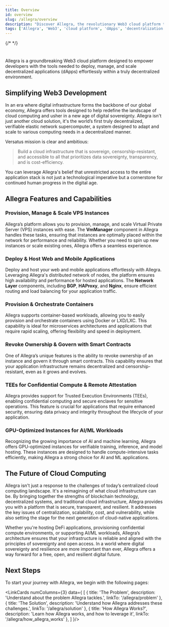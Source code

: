 ```yaml
---
title: Overview
id: overview
slug: /allegra/overview
description: "Discover Allegra, the revolutionary Web3 cloud platform that simplifies the deployment, management, and scaling of decentralized applications (dApps)."
tags: ['Allegra', 'Web3', 'cloud platform', 'dApps', 'decentralization']
---
```




{/* <!---leave the following h1 title empty, so the title does not appear at the page---> */}
#

<ImageComponent className="main-page-logo" wrapperClass="main-page-theme"/>

Allegra is a groundbreaking Web3 cloud platform designed to empower developers with the tools needed to deploy, manage, and scale decentralized applications (dApps) effortlessly within a truly decentralized environment.

## Simplifying Web3 Development

In an era where digital infrastructure forms the backbone of our global economy, Allegra offers tools designed to help redefine the landscape of cloud computing and usher in a new age of digital sovereignty. Allegra isn't just another cloud solution, it's the world’s first truly decentralized, verifiable elastic network supercomputer, a system designed to adapt and scale to various computing needs in a decentralized manner.

Versatus mission is clear and ambitious: 

> Build a cloud infrastructure that is sovereign, censorship-resistant, and accessible to all that prioritizes data sovereignty, transparency, and is cost-efficiency. 

You can leverage Allegra's belief that unrestricted access to the entire application stack is not just a technological imperative but a cornerstone for continued human progress in the digital age.

## Allegra Features and Capabilities

### Provision, Manage & Scale VPS Instances
Allegra’s platform allows you to provision, manage, and scale Virtual Private Server (VPS) instances with ease. The **VmManager** component in Allegra handles these tasks, ensuring that instances are optimally placed within the network for performance and reliability. Whether you need to spin up new instances or scale existing ones, Allegra offers a seamless experience.

### Deploy & Host Web and Mobile Applications
Deploy and host your web and mobile applications effortlessly with Allegra. Leveraging Allegra's distributed network of nodes, the platform ensures high availability and performance for hosted applications. The **Network Layer** components, including **BGP**, **HAProxy**, and **Nginx**, ensure efficient routing and load balancing for your application traffic.

### Provision & Orchestrate Containers
Allegra supports container-based workloads, allowing you to easily provision and orchestrate containers using Docker or LXD/LXC. This capability is ideal for microservices architectures and applications that require rapid scaling, offering flexibility and speed in deployment.

### Revoke Ownership & Govern with Smart Contracts
One of Allegra’s unique features is the ability to revoke ownership of an instance and govern it through smart contracts. This capability ensures that your application infrastructure remains decentralized and censorship-resistant, even as it grows and evolves.

### TEEs for Confidential Compute & Remote Attestation
Allegra provides support for Trusted Execution Environments (TEEs), enabling confidential computing and secure enclaves for sensitive operations. This feature is crucial for applications that require enhanced security, ensuring data privacy and integrity throughout the lifecycle of your application.

### GPU-Optimized Instances for AI/ML Workloads
Recognizing the growing importance of AI and machine learning, Allegra offers GPU-optimized instances for verifiable training, inference, and model hosting. These instances are designed to handle compute-intensive tasks efficiently, making Allegra a strong choice for AI and ML applications.



## The Future of Cloud Computing

Allegra isn't just a response to the challenges of today’s centralized cloud computing landscape. It's a reimagining of what cloud infrastructure can be. By bringing together the strengths of blockchain technology, decentralized systems, and traditional cloud infrastructure, Allegra provides you with a platform that is secure, transparent, and resilient. It addresses the key issues of centralization, scalability, cost, and vulnerability, while also setting the stage for the next generation of cloud-native applications.

Whether you're hosting DeFi applications, provisioning confidential compute environments, or supporting AI/ML workloads, Allegra’s architecture ensures that your infrastructure is reliable and aligned with the principles of sovereignty and open access. In a world where digital sovereignty and resilience are more important than ever, Allegra offers a way forward for a free, open, and resilient digital future.

## Next Steps

To start your journey with Allegra, we begin with the following pages:

<LinkCards numColumns={3} data={
  [
    {
      title: 'The Problem',
      description: 'Understand about the problem Allegra tackles.',
      linkTo: '/allegra/problem'
    },
    {
      title: 'The Solution',
      description: 'Understand how Allegra addresses these challenges.',
      linkTo: '/allegra/solution'
    },
    {
      title: 'How Allegra Works?',
      description: 'Learn how Allegra works, and how to leverage it',
      linkTo: '/allegra/how_allegra_works'
    },
  ]
}/>
